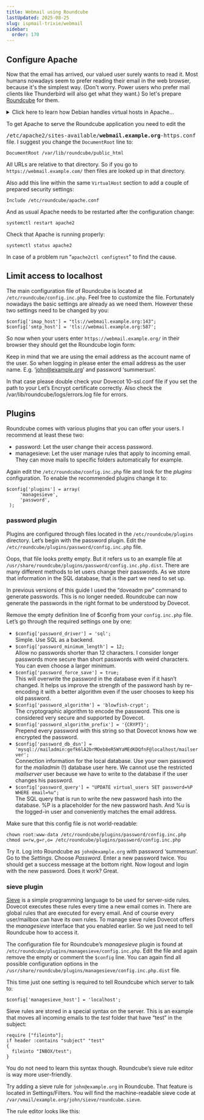 ```yaml
---
title: Webmail using Roundcube
lastUpdated: 2025-08-25
slug: ispmail-trixie/webmail
sidebar:
  order: 170
---
```



## Configure Apache

Now that the email has arrived, our valued user surely wants to read it. Most humans nowadays seem to prefer reading
their email in the web browser, because it's the simplest way. (Don't worry. Power users who prefer mail clients like
Thunderbird will also get what they want.) So let's prepare [Roundcube](https://roundcube.net/) for them.

<details class="collapsible">
  <summary>Click here to learn how Debian handles virtual hosts in Apache…</summary>

ding dong dar

</details>

To get Apache to serve the Roundcube application you need to edit the

<tt>/etc/apache2/sites-available/**webmail.example.org**-https.conf</tt> file. I suggest you change the `DocumentRoot`
line to:

```
DocumentRoot /var/lib/roundcube/public_html
```

All URLs are relative to that directory. So if you go to `https://webmail.example.com/` then files are looked up in that
directory.

Also add this line within the same `VirtualHost` section to add a couple of prepared security settings:

```
Include /etc/roundcube/apache.conf
```

And as usual Apache needs to be restarted after the configuration change:

```
systemctl restart apache2
```

Check that Apache is running properly:

```
systemctl status apache2
```

In case of a problem run “`apache2ctl configtest`” to find the cause.

## Limit access to localhost

The main configuration file of Roundcube is located at `/etc/roundcube/config.inc.php`. Feel free to customize the file.
Fortunately nowadays the basic settings are already as we need them. However these two settings need to be changed by
you:

```
$config['imap_host'] = "tls://webmail.example.org:143";
$config['smtp_host'] = 'tls://webmail.example.org:587';
```

So now when your users enter `https://webmail.example.org/` in their browser they should get the Roundcube login form:

Keep in mind that we are using the email address as the account name of the user. So when logging in please enter the
email address as the user name. E.g. ‘john@example.org’ and password ‘summersun’.

<Aside type="tip" title="Login failed? Storage server can’t be reached?">
  In that case please double check your Dovecot 10-ssl.conf file if you set the path to your Let’s Encrypt certificate
  correctly. Also check the /var/lib/roundcube/logs/errors.log file for errors.
</Aside>

## Plugins

Roundcube comes with various plugins that you can offer your users. I recommend at least these two:

- password: Let the user change their access password.
- managesieve: Let the user manage rules that apply to incoming email. They can move mails to specific folders
  automatically for example.

Again edit the `/etc/roundcube/config.inc.php` file and look for the _plugins_ configuration. To enable the recommended
plugins change it to:

```
$config['plugins'] = array(
     'managesieve',
     'password',
 );
```

### password plugin

Plugins are configured through files located in the `/etc/roundcube/plugins` directory. Let’s begin with the password
plugin. Edit the `/etc/roundcube/plugins/password/config.inc.php` file.

Oops, that file looks pretty empty. But it refers us to an example file at
`/usr/share/roundcube/plugins/password/config.inc.php.dist`. There are many different methods to let users change their
passwords. As we store that information in the SQL database, that is the part we need to set up.

<Aside type="tip" title="No more doveadm">
  In previous versions of this guide I used the “doveadm pw” command to generate passwords. This is no longer needed.
  Roundcube can now generate the passwords in the right format to be understood by Dovecot.
</Aside>

Remove the empty definition line of $config from your `config.inc.php` file. Let’s go through the required settings one
by one:

- `$config['password_driver'] = 'sql';`\
   Simple. Use SQL as a backend.
- `$config['password_minimum_length'] = 12;`\
   Allow no passwords shorter than 12 characters. I consider longer passwords more secure than short passwords with
  weird characters. You can even choose a larger minimum.
- `$config['password_force_save'] = true;`\
   This will overwrite the password in the database even if it hasn’t changed. It helps us improve the strength of the
  password hash by re-encoding it with a better algorithm even if the user chooses to keep his old password.
- `$config['password_algorithm'] = 'blowfish-crypt';`\
   The cryptographic algorithm to encode the password. This one is considered very secure and supported by Dovecot.
- `$config['password_algorithm_prefix'] = '{CRYPT}';`\
   Prepend every password with this string so that Dovecot knows how we encrypted the password.
- `$config['password_db_dsn'] = 'mysql://mailadmin:gefk6lA2brMOeb8eR5WYaMEdKDQfnF@localhost/mailserver';`\
   Connection information for the local database. Use your own password for the _mailadmin_ (!) database user here. We
  cannot use the restricted _mailserver_ user because we have to write to the database if the user changes his password.
- `$config['password_query'] = "UPDATE virtual_users SET password=%P WHERE email=%u";`\
   The SQL query that is run to write the new password hash into the database. %P is a placeholder for the new password
  hash. And %u is the logged-in user and conveniently matches the email address.

Make sure that this config file is not world-readable:

```
chown root:www-data /etc/roundcube/plugins/password/config.inc.php
chmod u=rw,g=r,o= /etc/roundcube/plugins/password/config.inc.php
```

Try it. Log into Roundcube as `john@example.org` with password ‘summersun’. Go to the _Settings_. Choose _Password_.
Enter a new password twice. You should get a success message at the bottom right. Now logout and login with the new
password. Does it work? Great.

### sieve plugin

[Sieve](<https://en.wikipedia.org/wiki/Sieve_(mail_filtering_language)>) is a simple programming language to be used for
server-side rules. Dovecot executes these rules every time a new email comes in. There are global rules that are
executed for every email. And of course every user/mailbox can have its own rules. To manage sieve rules Dovecot offers
the _managesieve_ interface that you enabled earlier. So we just need to tell Roundcube how to access it.

The configuration file for Roundcube’s _managesieve_ plugin is found at
`/etc/roundcube/plugins/managesieve/config.inc.php`. Edit the file and again remove the empty or comment the `$config`
line. You can again find all possible configuration options in the
`/usr/share/roundcube/plugins/managesieve/config.inc.php.dist` file.

This time just one setting is required to tell Roundcube which server to talk to:

```
$config['managesieve_host'] = 'localhost';
```

Sieve rules are stored in a special syntax on the server. This is an example that moves all incoming emails to the
_test_ folder that have “test” in the subject:

```
require ["fileinto"];
if header :contains "subject" "test"
{
  fileinto "INBOX/test";
}
```

You do not need to learn this syntax though. Roundcube’s sieve rule editor is way more user-friendly.

Try adding a sieve rule for `john@example.org` in Roundcube. That feature is located in Settings/Filters. You will find
the machine-readable sieve code at `/var/vmail/example.org/john/sieve/roundcube.sieve`.

The rule editor looks like this:
